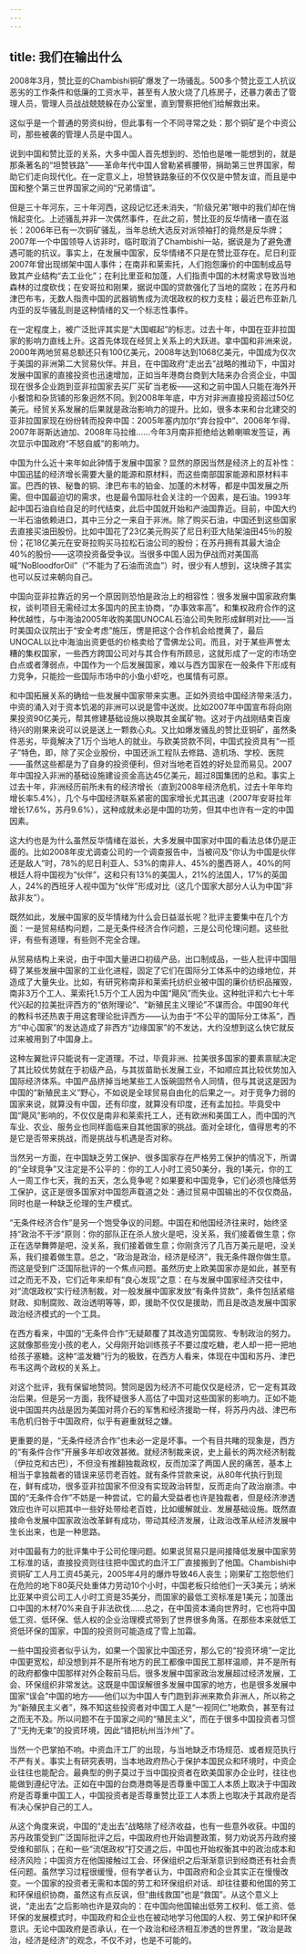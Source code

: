 ```yaml
---
---
---
```

title: 我们在输出什么
---







2008年3月，赞比亚的Chambishi铜矿爆发了一场骚乱。500多个赞比亚工人抗议恶劣的工作条件和低廉的工资水平，甚至有人放火烧了几栋房子，还暴力袭击了管理人员，管理人员战战兢兢躲在办公室里，直到警察把他们给解救出来。

这似乎是一个普通的劳资纠纷，但此事有一个不同寻常之处：那个铜矿是个中资公司，那些被袭的管理人员是中国人。

说到中国和赞比亚的关系，大多中国人首先想到的、恐怕也是唯一能想到的，就是那条著名的“坦赞铁路”——革命年代中国人曾勒紧裤腰带，捐助第三世界国家，帮助它们走向现代化。在一定意义上，坦赞铁路象征的不仅仅是中赞友谊，而且是中国和整个第三世界国家之间的“兄弟情谊”。

但是三十年河东，三十年河西，这段记忆还未消失，“阶级兄弟”眼中的我们却在悄悄起变化。上述骚乱并非一次偶然事件，在此之前，赞比亚的反华情绪一直在滋长：2006年已有一次铜矿骚乱，当年总统大选反对派领袖打的竟然是反华牌；2007年一个中国领导人访非时，临时取消了Chambishi一站，据说是为了避免遭遇可能的抗议。事实上，在发展中国家，反华情绪不只是在赞比亚存在。尼日利亚2007年曾出现绑架中国人事件；在南非和莱索托，人们抱怨廉价的中国制成品导致其产业结构“去工业化”；在利比里亚和加蓬，人们指责中国的木材需求导致当地森林的过度砍伐；在安哥拉和刚果，据说中国的贷款强化了当地的腐败；在苏丹和津巴布韦，无数人指责中国的武器销售成为流氓政权的权力支柱；最近巴布亚新几内亚的反华骚乱则是这种情绪的又一个标志性事件。

在一定程度上，被广泛批评其实是“大国崛起”的标志。过去十年，中国在亚非拉国家的影响力直线上升。这首先体现在经贸上关系上的大跃进。拿中国和非洲来说，2000年两地贸易总额还只有100亿美元，2008年达到1068亿美元，中国成为仅次于美国的非洲第二大贸易伙伴。并且，在中国政府“走出去”战略的推动下，中国对发展中国家的直接投资也迅速增加，正如当年港商台商到大陆来办合资企业，中国现在很多企业跑到亚非拉国家去买厂买矿当老板——这和之前中国人只能在海外开小餐馆和杂货铺的形象迥然不同。到2008年年底，中方对非洲直接投资超过50亿美元。经贸关系发展的后果就是政治影响力的提升。比如，很多本来和台北建交的亚非拉国家现在纷纷转而投奔中国：2005年塞内加尔“弃台投中”、2006年乍得、2007年哥斯达迪加、2008年马拉维……今年3月南非拒绝给达赖喇嘛发签证，再次显示中国政府“不怒自威”的影响力。

中国为什么近十来年如此钟情于发展中国家？显然的原因当然是经济上的互补性：中国迅猛的经济增长需要大量的能源和原材料，而这些南部国家能源和原材料丰富。巴西的铁、秘鲁的铜、津巴布韦的铂金、加蓬的木材等，都是中国发展之所需。但中国最迫切的需求，也是最令国际社会关注的一个因素，是石油。1993年起中国石油自给自足的时代结束，此后中国就开始和产油国靠近。目前，中国大约一半石油依赖进口，其中三分之一来自于非洲。除了购买石油，中国还到这些国家去直接买油田股份。比如中国花了23亿美元购买了尼日利亚大陆架油田45％的股份；花18亿美元在安哥拉购买马拉松石油公司的股份；在苏丹拥有其最大油企40%的股份——这项投资备受争议。当很多中国人因为伊战而对美国高喊“NoBloodforOil”（“不能为了石油而流血”）时，很少有人想到，这块牌子其实也可以反过来朝向自己。

中国向亚非拉靠近的另一个原因则恐怕是政治上的相容性：很多发展中国家政府集权，谈判项目无需经过太多国内的民主协商，“办事效率高”。和集权政府合作的这种优越性，与中海油2005年收购美国UNOCAL石油公司失败形成鲜明对比——当时美国众议院出于“安全考虑”施压，愣是把这个合作机会给搅黄了，最后UNOCAL以比中海油出资更低的价格卖给了雪佛龙公司。而且，对于某些声誉太糟的集权国家，一些西方跨国公司对与其合作有所顾忌，这就形成了一定的市场空白点或者薄弱点，中国作为一个后发展国家，难以与西方国家在一般条件下形成有力竞争，只能捡一些国际市场中的小鱼小虾吃，也属情有可原。

和中国拓展关系的确给一些发展中国家带来实惠。正如外资给中国经济带来活力，中资的涌入对于资本饥渴的非洲可以说是雪中送炭。比如2007年中国宣布将向刚果投资90亿美元，帮其修建基础设施以换取其金属矿物。这对于内战刚结束百废待兴的刚果来说可以说是送上一颗救心丸。又比如爆发骚乱的赞比亚铜矿，虽然条件恶劣，毕竟解决了1万个当地人的就业。与欧美贷款不同，中国式投资具有“一揽子”特色，即，除了买企业股份，中国还派工程队去修路、造机场、学校、医院——虽然这些都是为了自身的投资便利，但对当地老百姓的好处显而易见。2007年中国投入非洲的基础设施建设资金高达45亿美元，超过8国集团的总和。事实上过去十年，非洲经历前所未有的经济增长（直到2008年经济危机，过去十年年均增长率5.4%），几个与中国经济联系紧密的国家增长尤其迅速（2007年安哥拉年增长17.6%，苏丹9.6%），这种成就未必是中国的功劳，但其中也许有一定的中国因素。

这大约也是为什么虽然反华情绪在滋长，大多发展中国家对中国的看法总体仍是正面的。比如2008年皮尤调查公司的一个调查报告中，当被问及“你认为中国是伙伴还是敌人”时，78%的尼日利亚人、53%的南非人、45%的墨西哥人，40%的阿根廷人将中国视为“伙伴”，这和只有13%的美国人，21%的法国人，17%的英国人，24%的西班牙人视中国为“伙伴”形成对比（这几个国家大部分人认为中国“非敌非友”）。

既然如此，发展中国家的反华情绪为什么会日益滋长呢？批评主要集中在几个方面：一是贸易结构问题，二是无条件经济合作问题，三是公司伦理问题。这些批评，有些有道理，有些则不完全合理。

从贸易结构上来说，由于中国大量进口初级产品，出口制成品，一些人批评中国阻碍了某些发展中国家的工业化进程，固定了它们在国际分工体系中的边缘地位，并造成了大量失业。比如，有研究称南非和莱索托纺织业被中国的廉价纺织品摧毁，南非3万个工人、莱索托1.5万个工人因为中国“飓风”而失业。这种批评和六七十年代兴起的拉美批评西方的“依附理论”、“新殖民主义理论”不谋而合。中国90年代的教科书还热衷于用这套理论批评西方——认为由于“不公平的国际分工体系”，西方“中心国家”的发达造成了非西方“边缘国家”的不发达，大约没想到这么快它就反过来被用到了中国身上。

这种左翼批评只能说有一定道理。不过，毕竟非洲、拉美很多国家的要素禀赋决定了其比较优势就在于初级产品，与其拔苗助长发展工业，不如顺应其比较优势加入国际经济体系。中国产品挤掉当地某些工人饭碗固然令人同情，但与其说这是因为中国的“新殖民主义”野心，不如说是全球贸易自由化的后果之一。对于竞争力弱的国家来说，就算没有中国，还有印度，就算没有印度，还有孟加拉。毕竟受中国“飓风”影响的，不仅仅是南非和莱索托工人，还有欧洲和美国工人，而中国的汽车业、农业、服务业也同样面临来自其他国家的挑战。面对全球化，值得思考的不是它是否带来挑战，而是挑战与机遇是否对称。

当然另一方面，在中国缺乏劳工保护、很多国家存在严格劳工保护的情况下，所谓的“全球竞争”又注定是不公平的：你的工人小时工资50美分，我的1美元，你的工人一周工作七天，我的五天，怎么竞争呢？如果要和中国竞争，它们必须也降低劳工保护，这正是很多国家对中国怨声载道之处：通过贸易中国输出的不仅仅商品，同时也是一种缺乏伦理的生产模式。

“无条件经济合作”是另一个饱受争议的问题。中国在和他国经济往来时，始终坚持“政治不干涉”原则：你的部队正在杀人放火是吧，没关系，我们接着做生意；你正在选举舞弊是吧，没关系，我们接着做生意；你刚贪污了几百万美元是吧，没关系，我们接着做生意。总之，“政治是政治，经济是经济”，我无条件跟你做生意。而这是受到广泛国际批评的一个焦点问题。虽然历史上欧美国家亦是如此，甚至有过之而无不及，它们近年来却有“良心发现”之意：在与发展中国家经济交往中，对“流氓政权”实行经济制裁，对一般发展中国家发放“有条件贷款”，条件包括紧缩财政、抑制腐败、政治透明等等，即，援助不仅仅是援助，而且是改造发展中国家政治经济模式的一个工具。

在西方看来，中国的“无条件合作”无疑颠覆了其改造穷国腐败、专制政治的努力。这就像那些宠小孩的老人，父母刚开始训练孩子不要过度吃糖，老人却一把一把地给孩子塞糖。这种“滥发糖”行为的极致，在西方人看来，体现在中国和苏丹、津巴布韦这两个政权的关系上。

对这个批评，我有保留地赞同。赞同是因为经济不可能仅仅是经济，它一定有其政治后果。但是另一方面，我怀疑很多人高估了中国对这些国家的影响力。正如不能说中国国共内战是因为美国对蒋介石的军售和经济援助一样，将苏丹内战、津巴布韦危机归咎于中国政府，似乎有避重就轻之嫌。

更重要的是，“无条件经济合作”也未必一定是坏事。一个有目共睹的现象是，西方的“有条件合作”开展多年却收效甚微。就经济制裁来说，史上最长的两次经济制裁（伊拉克和古巴），不但没有推翻独裁政权，反而加深了两国人民的痛苦，基本上相当于拿独裁者的错误来惩罚老百姓。就有条件贷款来说，从80年代执行到现在，鲜有成功，很多亚非拉国家不但没有实现政治转型，反而走向了政治崩溃。中国的“无条件合作”不妨是一种尝试，它的最大受益者也许是独裁者，但是经济渗透效应也许可以把其中一些好处带给老百姓，比如缓解就业、发展基础设施。既然直接命令发展中国家政治改革鲜有成功，带动其经济发展，让政治改革从经济发展中生长出来，也是一种思路。

对中国最有力的批评集中于公司伦理问题。如果说贸易只是间接降低发展中国家劳工标准的话，直接投资则往往把中国式的血汗工厂直接搬到了他国。Chambishi中资铜矿工人月工资45美元，2005年4月的爆炸导致46人丧生；刚果矿工抱怨他们在危险的地下80英尺处重体力劳动10个小时，中国老板只给他们一天3美元；纳米比亚某中资公司工人小时工资是35美分，而国家的最低工资标准是1美元；加蓬出口中国的木材70%来自于非法砍伐……总之，在中国资本涌向世界时，它也将中国低工资、低环保、低人权的企业治理模式带到了世界很多角落。在那些本来就低工资低环保的国家，中国的投资则可能造成了雪上加霜。

一些中国投资者似乎认为，如果一个国家比中国还穷，那么它的“投资环境”一定比中国更宽松，却没想到并不是所有地方的民工都像中国民工那样温顺，并不是所有的政府都像中国那样对外企鞍前马后。很多发展中国家政治发展超过经济发展，工会、环保组织非常发达。这既是中国误解很多发展中国家的地方，也是很多发展中国家“误会”中国的地方——他们以为中国人专门跑到非洲来欺负非洲人，所以称之为“新殖民主义者”，殊不知这些投资者对中国工人是“一视同仁”地欺负，甚至有过之而无不及。所以问题不在于国家之间的“殖民主义”，而在于很多中国投资者习惯了“无拘无束”的投资环境，因此“错把杭州当汴州”了。

当然一个巴掌拍不响。中资血汗工厂的出现，与当地缺乏市场规范、或者规范执行不严有关。事实上有研究表明，当本地政府热心于保护本国民众和环境时，中资企业往往也能配合。最典型的例子莫过于当中国投资者在欧美国家办企业时，往往也能做到遵纪守法。正如在中国的台商港商等是否尊重中国工人本质上取决于中国政府是否尊重中国工人，中国投资者是否尊重赞比亚工人本质上也取决于其政府是否有决心保护自己的工人。

从这个角度来说，中国的“走出去”战略除了经济收益，也有一些意外收获。中国的苏丹政策受到广泛国际批评之后，中国政府也开始调整政策，努力劝说苏丹政府接受维和部队；在和一些“流氓政权”打交道之后，中国也开始权衡其中的政治成本和经济风险；中国资方在他国接触过工会、环保组织之后渐渐意识到经商还有社会责任问题。虽然学习过程很缓慢，但有学者认为，中国政府和企业其实正在慢慢改变。一个国家的投资者无需和本国的劳工和环保组织对话、却往往要和他国的劳工和环保组织协商，虽然这有点反讽，但“曲线救国”也是“救国”。从这个意义上说，“走出去”之后影响也许是双向的：在中国向他国输出低劳工权利、低工资、低环保的发展模式时，中国政府和企业也在被动地学习他国的人权、劳工保护和环保意识。无论中国政府是否承认，在一个政治和经济相互渗透的世界里，“政治是政治，经济是经济”的观念，不仅不对，也是不可能的。